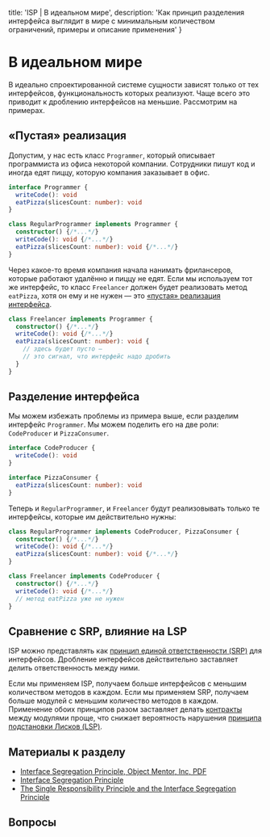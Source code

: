 
  title: 'ISP | В идеальном мире',
  description: 'Как принцип разделения интерфейса выглядит в мире с минимальным количеством ограничений, примеры и описание применения'
}


# В идеальном мире

В идеально спроектированной системе сущности зависят только от тех интерфейсов, функциональность которых реализуют. Чаще всего это приводит к дроблению интерфейсов на меньшие. Рассмотрим на примерах.

## «Пустая» реализация

Допустим, у нас есть класс `Programmer`, который описывает программиста из офиса некоторой компании. Сотрудники пишут код и иногда едят пиццу, которую компания заказывает в офис.

```ts
interface Programmer {
  writeCode(): void
  eatPizza(slicesCount: number): void
}

class RegularProgrammer implements Programmer {
  constructor() {/*...*/}
  writeCode(): void {/*...*/}
  eatPizza(slicesCount: number): void {/*...*/}
}
```

Через какое-то время компания начала нанимать фрилансеров, которые работают удалённо и пиццу не едят. Если мы используем тот же интерфейс, то класс `Freelancer` должен будет реализовать метод `eatPizza`, хотя он ему и не нужен — это [«пустая» реализация интерфейса](/isp/antipatterns).

```ts
class Freelancer implements Programmer {
  constructor() {/*...*/}
  writeCode(): void {/*...*/}
  eatPizza(slicesCount: number): void {
    // здесь будет пусто —
    // это сигнал, что интерфейс надо дробить
  }
}
```

## Разделение интерфейса

Мы можем избежать проблемы из примера выше, если разделим интерфейс `Programmer`. Мы можем поделить его на две роли: `CodeProducer` и `PizzaConsumer`.

```ts
interface CodeProducer {
  writeCode(): void
}

interface PizzaConsumer {
  eatPizza(slicesCount: number): void
}
```

Теперь и `RegularProgrammer`, и `Freelancer` будут реализовывать только те интерфейсы, которые им действительно нужны:

```ts
class RegularProgrammer implements CodeProducer, PizzaConsumer {
  constructor() {/*...*/}
  writeCode(): void {/*...*/}
  eatPizza(slicesCount: number): void {/*...*/}
}

class Freelancer implements CodeProducer {
  constructor() {/*...*/}
  writeCode(): void {/*...*/}
  // метод eatPizza уже не нужен
}
```

## Сравнение с SRP, влияние на LSP

ISP можно представлять как [принцип единой ответственности (SRP)](/srp) для интерфейсов. Дробление интерфейсов действительно заставляет делить ответственность между ними.

Если мы применяем ISP, получаем больше интерфейсов с меньшим количеством методов в каждом. Если мы применяем SRP, получаем больше модулей с меньшим количество методов в каждом. Применение обоих принципов разом заставляет делать [контракты](/lsp/patterns) между модулями проще, что снижает вероятность нарушения [принципа подстановки Лисков (LSP)](/lsp).

## Материалы к разделу

- [Interface Segregation Principle, Object Mentor, Inc, PDF](http://www.labri.fr/perso/clement/enseignements/ao/ISP.pdf)
- [Interface Segregation Principle](https://www.oodesign.com/interface-segregation-principle.html)
- [The Single Responsibility Principle and the Interface Segregation Principle](https://www.dotnetcurry.com/patterns-practices/1259/liskov-substitution-principle-perspective)

## Вопросы
<Quiz name='isp-ideal-1' />
<Quiz name='isp-ideal-2' />
